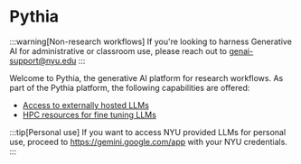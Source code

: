 # Pythia

:::warning[Non-research workflows]
If you're looking to harness Generative AI for administrative or classroom use, please reach out to genai-support@nyu.edu
:::

Welcome to Pythia, the generative AI platform for research workflows. As part of the Pythia platform, the following capabilities are offered:
- [Access to externally hosted LLMs](../02_external_llms/01_llm_access.mdx)
- [HPC resources for fine tuning LLMs](../03_llm_fine_tuning/01_intro.md)

:::tip[Personal use]
If you want to access NYU provided LLMs for personal use, proceed to https://gemini.google.com/app with your NYU credentials. 
:::
